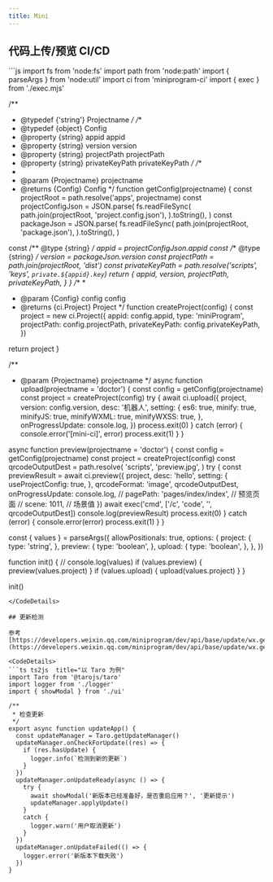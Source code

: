 ```yaml
---
title: Mini
---
```


## 代码上传/预览 CI/CD

<CodeDetails>
```js
import fs from 'node:fs'
import path from 'node:path'
import { parseArgs } from 'node:util'
import ci from 'miniprogram-ci'
import { exec } from './exec.mjs'

/**
 * @typedef {'string'} Projectname
 */
/**
 * @typedef {object} Config
 * @property {string} appid appid
 * @property {string} version version
 * @property {string} projectPath projectPath
 * @property {string} privateKeyPath privateKeyPath
 */
/**
 *
 * @param {Projectname} projectname
 * @returns {Config} Config
 */
function getConfig(projectname) {
  const projectRoot = path.resolve('apps', projectname)
  const projectConfigJson = JSON.parse(
    fs.readFileSync(
      path.join(projectRoot, 'project.config.json'),
    ).toString(),
  )
  const packageJson = JSON.parse(
    fs.readFileSync(
      path.join(projectRoot, 'package.json'),
    ).toString(),
  )

  const /** @type {string} */ appid = projectConfigJson.appid
  const /** @type {string} */ version = packageJson.version
  const projectPath = path.join(projectRoot, 'dist')
  const privateKeyPath = path.resolve('scripts', 'keys', `private.${appid}.key`)
  return {
    appid,
    version,
    projectPath,
    privateKeyPath,
  }
}
/**
 *
 * @param {Config} config config
 * @returns {ci.Project} Project
 */
function createProject(config) {
  const project = new ci.Project({
    appid: config.appid,
    type: 'miniProgram',
    projectPath: config.projectPath,
    privateKeyPath: config.privateKeyPath,
  })

  return project
}

/**
 * @param {Projectname} projectname
 */
async function upload(projectname = 'doctor') {
  const config = getConfig(projectname)
  const project = createProject(config)
  try {
    await ci.upload({
      project,
      version: config.version,
      desc: '机器人',
      setting: {
        es6: true,
        minify: true,
        minifyJS: true,
        minifyWXML: true,
        minifyWXSS: true,
      },
      onProgressUpdate: console.log,
    })
    process.exit(0)
  }
  catch (error) {
    console.error('[mini-ci]', error)
    process.exit(1)
  }
}

async function preview(projectname = 'doctor') {
  const config = getConfig(projectname)
  const project = createProject(config)
  const qrcodeOutputDest = path.resolve(
    'scripts',
    'preview.jpg',
  )
  try {
    const previewResult = await ci.preview({
      project,
      desc: 'hello',
      setting: {
        useProjectConfig: true,
      },
      qrcodeFormat: 'image',
      qrcodeOutputDest,
      onProgressUpdate: console.log,
      // pagePath: 'pages/index/index', // 预览页面
      // scene: 1011, // 场景值
    })
    await exec('cmd', ['/c', 'code', '', qrcodeOutputDest])
    console.log(previewResult)
    process.exit(0)
  }
  catch (error) {
    console.error(error)
    process.exit(1)
  }
}

const { values } = parseArgs({
  allowPositionals: true,
  options: {
    project: {
      type: 'string',
    },
    preview: {
      type: 'boolean',
    },
    upload: {
      type: 'boolean',
    },
  },
})

function init() {
  // console.log(values)
  if (values.preview) {
    preview(values.project)
  }
  if (values.upload) {
    upload(values.project)
  }
}

init()
```
</CodeDetails>

## 更新检测

参考[https://developers.weixin.qq.com/miniprogram/dev/api/base/update/wx.getUpdateManager.html](https://developers.weixin.qq.com/miniprogram/dev/api/base/update/wx.getUpdateManager.html)

<CodeDetails>
```ts ts2js  title="以 Taro 为例"
import Taro from '@tarojs/taro'
import logger from './logger'
import { showModal } from './ui'

/**
 * 检查更新
 */
export async function updateApp() {
  const updateManager = Taro.getUpdateManager()
  updateManager.onCheckForUpdate((res) => {
    if (res.hasUpdate) {
      logger.info(`检测到新的更新`)
    }
  })
  updateManager.onUpdateReady(async () => {
    try {
      await showModal('新版本已经准备好，是否重启应用？', '更新提示')
      updateManager.applyUpdate()
    }
    catch {
      logger.warn('用户取消更新')
    }
  })
  updateManager.onUpdateFailed(() => {
    logger.error('新版本下载失败')
  })
}
```
</CodeDetails>

